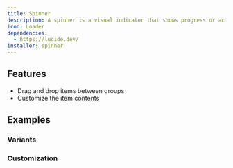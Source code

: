 ```yaml
---
title: Spinner
description: A spinner is a visual indicator that shows progress or activity.
icon: Loader
dependencies:
  - https://lucide.dev/
installer: spinner
---
```


## Features

- Drag and drop items between groups
- Customize the item contents

## Examples

### Variants

<Preview path="spinner-variants" />

### Customization

<Preview path="spinner-customization" />
